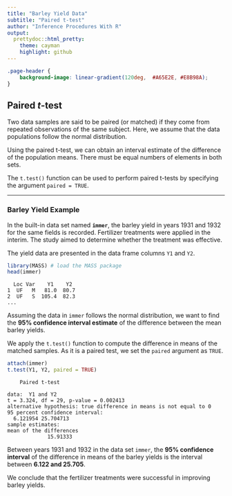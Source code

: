 ```yaml
---
title: "Barley Yield Data"
subtitle: "Paired t-test"
author: "Inference Procedures With R"
output:
  prettydoc::html_pretty:
    theme: cayman
    highlight: github
---
```



```css
.page-header {
    background-image: linear-gradient(120deg,  #A65E2E, #E8B98A);
}
```
 


## Paired *t*-test

Two data samples are said to be paired (or matched) if they come from repeated observations of the same subject. 
Here, we assume that the data populations follow the normal distribution.

Using the paired t-test, we can obtain an interval estimate of the difference of the population means. There must be equal numbers of elements in both sets.

The `t.test()` function can be used to perform paired t-tests by specifying the argument `paired = TRUE`.

----------------------------------------------------------

### Barley Yield Example

In the built-in data set named **`immer`**, the barley yield in years 1931 and 1932 for the same fields is recorded. 
Fertilizer treatments were applied in the interim. The study aimed to determine whether the treatment was effective.

The yield data are presented in the data frame columns `Y1` and `Y2`.

```r
library(MASS) # load the MASS package
head(immer)
```

```
  Loc Var    Y1    Y2
1  UF   M   81.0  80.7
2  UF   S  105.4  82.3
...
```

Assuming the data in `immer` follows the normal distribution, we want to find the **95% confidence interval estimate** of the difference between the mean barley yields.

We apply the `t.test()` function to compute the difference in means of the matched samples. 
As it is a paired test, we set the `paired` argument as `TRUE`.

```r
attach(immer)
t.test(Y1, Y2, paired = TRUE)
```

```
	Paired t-test

data:  Y1 and Y2
t = 3.324, df = 29, p-value = 0.002413
alternative hypothesis: true difference in means is not equal to 0
95 percent confidence interval:
  6.121954 25.704713
sample estimates:
mean of the differences 
             15.91333 
```

Between years 1931 and 1932 in the data set `immer`, the **95% confidence interval** of the difference in means of the barley yields is the interval between **6.122 and 25.705**.  

We conclude that the fertilizer treatments were successful in improving barley yields.
